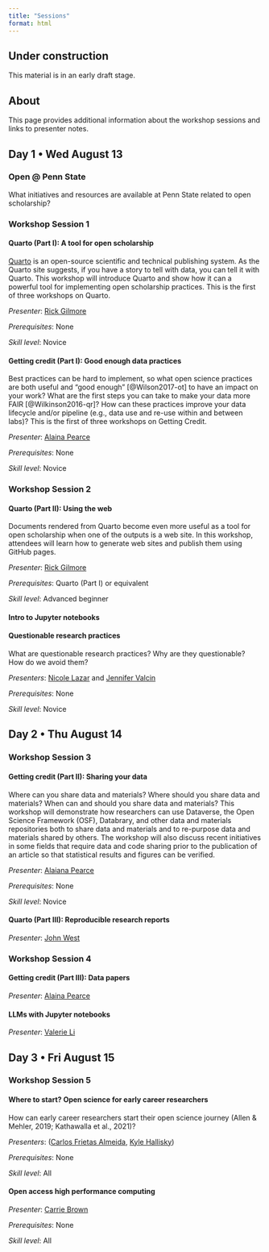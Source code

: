 ```yaml
---
title: "Sessions"
format: html
---
```


::: {.callout-warning}
## Under construction

This material is in an early draft stage.
:::

## About

This page provides additional information about the workshop sessions and links to presenter notes.

## Day 1 • Wed August 13

### Open @ Penn State

What initiatives and resources are available at Penn State related to open scholarship?

### Workshop Session 1

#### Quarto (Part I): A tool for open scholarship

[Quarto](https://quarto.org) is an open-source scientific and technical publishing system. As the Quarto site suggests, if you have a story to tell with data, you can tell it with Quarto. This workshop will introduce Quarto and show how it can a powerful tool for implementing open scholarship practices. This is the first of three workshops on Quarto.

*Presenter*: [Rick Gilmore](people.qmd#rick-gilmore)

*Prerequisites*: None

*Skill level*: Novice

#### Getting credit (Part I): Good enough data practices

Best practices can be hard to implement, so what open science practices are both useful and “good enough” [@Wilson2017-ot] to have an impact on your work? What are the first steps you can take to make your data more FAIR [@Wilkinson2016-qr]? How can these practices improve your data lifecycle and/or pipeline (e.g., data use and re-use within and between labs)? This is the first of three workshops on Getting Credit.

*Presenter*: [Alaina Pearce](people.qmd#alaina-pearce)

*Prerequisites*: None

*Skill level*: Novice

### Workshop Session 2

#### Quarto (Part II): Using the web

Documents rendered from Quarto become even more useful as a tool for open scholarship when one of the outputs is a web site. In this workshop, attendees will learn how to generate web sites and publish them using GitHub pages.

*Presenter*: [Rick Gilmore](people.qmd#rick-gilmore)

*Prerequisites*: Quarto (Part I) or equivalent

*Skill level*: Advanced beginner

#### Intro to Jupyter notebooks

#### Questionable research practices

What are questionable research practices? Why are they questionable? How do we avoid them?

*Presenters*: [Nicole Lazar](people.qmd#nicole-lazar) and [Jennifer Valcin](people.qmd#jennifer-valcin)

*Prerequisites*: None

*Skill level*: Novice

## Day 2 • Thu August 14

### Workshop Session 3

#### Getting credit (Part II): Sharing your data

Where can you share data and materials? Where should you share data and materials? When can and should you share data and materials? This workshop will demonstrate how researchers can use Dataverse, the Open Science Framework (OSF), Databrary, and other data and materials repositories both to share data and materials and to re-purpose data and materials shared by others. The workshop will also discuss recent initiatives in some fields that require data and code sharing prior to the publication of an article so that statistical results and figures can be verified.

*Presenter*: [Alaiana Pearce](people.qmd#alaina-pearce)

*Prerequisites*: None

*Skill level*: Novice

#### Quarto (Part III): Reproducible research reports 

*Presenter*: [John West](people.qmd#john-west) 

### Workshop Session 4

#### Getting credit (Part III): Data papers 

*Presenter*: [Alaina Pearce](people.qmd#alaina-pearce)

#### LLMs with Jupyter notebooks 

*Presenter*: [Valerie Li](people.qmd#valerie-li)

## Day 3 • Fri August 15

### Workshop Session 5

#### Where to start? Open science for early career researchers

How can early career researchers start their open science journey (Allen & Mehler, 2019; Kathawalla et al., 2021)?

*Presenters*: ([Carlos Frietas Almeida](people.qmd#carlos-freitas-almeida), [Kyle Hallisky](presenters.qmd#kyle-hallisky))

*Prerequisites*: None

*Skill level*: All

#### Open access high performance computing

*Presenter*: [Carrie Brown](people.qmd#carrie-brown)

*Prerequisites*: None

*Skill level*: All